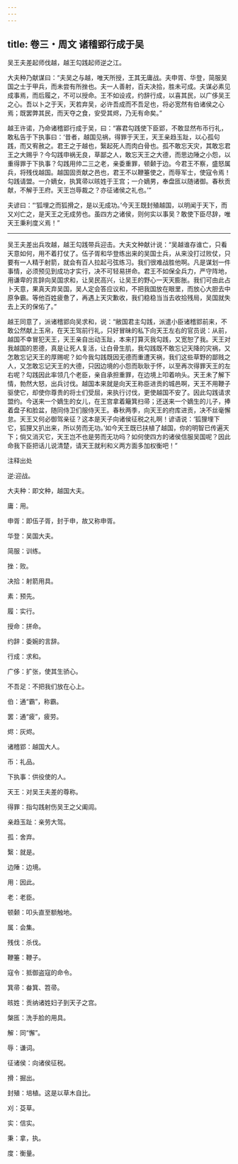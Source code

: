 ```yaml
---
---
---
```

title: 卷三・周文 诸稽郢行成于吴
---

吴王夫差起师伐越，越王勾践起师逆之江。

大夫种乃献谋曰：“夫吴之与越，唯天所授，王其无庸战。夫申胥、华登，简服吴国之士于甲兵，而未尝有所挫也。夫一人善射，百夫决拾，胜未可成。夫谋必素见成事焉，而后履之，不可以授命。王不如设戎，约辞行成，以喜其民，以广侈吴王之心。吾以卜之于天，天若弃吴，必许吾成而不吾足也，将必宽然有伯诸侯之心焉；既罢弊其民，而天夺之食，安受其烬，乃无有命矣。”

越王许诺，乃命诸稽郢行成于吴，曰：“寡君勾践使下臣郢，不敢显然布币行礼，敢私告于下执事曰：‘昔者，越国见祸，得罪于天王，天王亲趋玉趾，以心孤句践，而又宥赦之。君王之于越也，繄起死人而肉白骨也。孤不敢忘天灾，其敢忘君王之大赐乎？今勾践申祸无良，草鄙之人，敢忘天王之大德，而思边陲之小怨，以重得罪于下执事？勾践用帅二三之老，亲委重罪，顿颡于边。今君王不察，盛怒属兵，将残伐越国。越国固贡献之邑也，君王不以鞭箠使之，而辱军士，使寇令焉！勾践请盟。一介嫡女，执箕帚以晐姓于王宫；一介嫡男，奉盘匜以随诸御。春秋贡献，不解于王府。天王岂辱裁之？亦征诸侯之礼也。’”

夫谚曰：“‘狐埋之而狐搰之，是以无成功。’今天王既封殖越国，以明闻于天下，而又刈亡之，是天王之无成劳也。虽四方之诸侯，则何实以事吴？敢使下臣尽辞，唯天王秉利度义焉！”

----------------

吴王夫差出兵攻越，越王勾践带兵迎击。大夫文种献计说：“吴越谁存谁亡，只看天意如何，用不着打仗了。伍子胥和华登练出来的吴国士兵，从来没打过败仗，只要有一人精于射箭，就会有百人拉起弓弦练习。我们很难战胜他啊。凡是谋划一件事情，必须预见到成功才实行，决不可轻易拼命。君王不如保全兵力，严守阵地，用谦卑的言辞向吴国求和，让吴民高兴，让吴王的野心一天天膨胀。我们可由此占卜天意，果真天弃吴国，吴人定会答应议和，不把我国放在眼里，而放心大胆去中原争霸。等他百姓疲惫了，再遇上天灾歉收，我们稳稳当当去收拾残局，吴国就失去上天的保佑了。”

越王同意了，派诸稽郢向吴求和，说：“敝国君主勾践，派遣小臣诸稽郢前来，不敢公然献上玉帛，在天王驾前行礼，只好冒昧的私下向天王左右的官员说：从前，越国不幸冒犯天王，天王亲自出动玉趾，本来打算灭我勾践，又宽恕了我。天王对我越国的恩德，真是让死人复活，让白骨生肌，我勾践既不敢忘记天降的灾祸，又怎敢忘记天王的厚赐呢？如今我勾践既因无德而重遭天祸，我们这些草野的鄙贱之人，又怎敢忘记天王的大德，只因边境的小怨而耿耿于怀，以至再次得罪天王的左右呢？勾践因此率领几个老臣，亲自承担重罪，在边境上叩着响头。天王未了解下情，勃然大怒，出兵讨伐。越国本来就是向天王称臣进贡的城邑啊，天王不用鞭子驱使它，却使你尊贵的将士们受屈，来执行讨伐，更使越国不安了。因此勾践请求盟约。今送来一个嫡生的女儿，在王宫拿着簸箕扫帚；还送来一个嫡生的儿子，捧着盘子和脸盆，随同侍卫们服侍天王。春秋两季，向天王的府库进贡，决不丝毫懈怠。天王又何必御驾亲征？这本是天子向诸侯征税之礼啊！谚语说：‘狐狸埋下它，狐狸又扒出来，所以劳而无功。’如今天王既已扶植了越国，你的明智已传遍天下；倘又消灭它，天王岂不也是劳而无功吗？如何使四方的诸侯信服吴国呢？因此命我下臣把话儿说清楚，请天王就利和义两方面多加权衡吧！”

注释出处

逆:迎战。

大夫种：即文种，越国大夫。

庸：用。

申胥：即伍子胥，封于申，故又称申胥。

华登：吴国大夫。

简服：训练。

挫：败。

决拾：射箭用具。

素：预先。

履：实行。

授命：拼命。

约辞：委婉的言辞。

行成：求和。

广侈：扩张，使其生骄心。

不吾足：不把我们放在心上。

伯：通“霸”，称霸。

罢：通“疲”，疲劳。

烬：灰烬。

诸稽郢：越国大人。

币：礼品。

下执事：供役使的人。

天王：对吴王夫差的尊称。

得罪：指勾践射伤吴王之父阖闾。

亲趋玉趾：亲劳大驾。

孤：舍弃。

繄：就是。

边陲：边境。

用：因此。

老：老臣。

顿颡：叩头直至额触地。

属：会集。

残伐：杀伐。

鞭箠：鞭子。

寇令：抵御盗寇的命令。

箕帚：畚箕、笤帚。

晐姓：贡纳诸姓妇子到天子之宫。

槃匜：洗手脸的用具。

解：同“懈”。

辱：谦词。

征诸侯：向诸侯征税。

搰：掘出。

封殖：培植。这是以草木自比。

刈：芟草。

实：信实。

秉：拿，执。

度：衡量。

